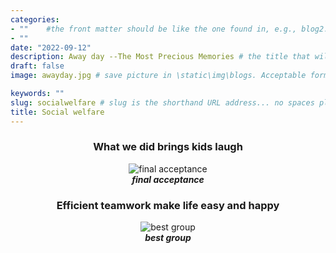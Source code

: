 ```yaml
---
categories:  
- ""    #the front matter should be like the one found in, e.g., blog2.md. It cannot be like the normal Rmd we used
- ""
date: "2022-09-12"
description: Away day --The Most Precious Memories # the title that will show up once someone gets to this page
draft: false
image: awayday.jpg # save picture in \static\img\blogs. Acceptable formats= jpg, jpeg, or png . Your iPhone pics wont work

keywords: ""
slug: socialwelfare # slug is the shorthand URL address... no spaces plz
title: Social welfare
---
```


<center>

### What we did brings kids laugh

![***final acceptance***](/img/blogs/awd1.jpg)

### Efficient teamwork make life easy and happy

![***best group***](/img/blogs/awd2.jpg)
